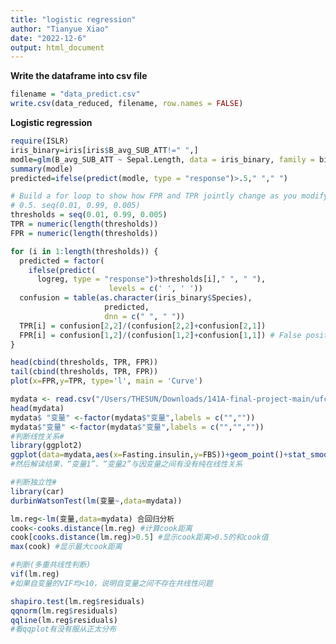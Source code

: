 ```yaml
---
title: "logistic regression"
author: "Tianyue Xiao"
date: "2022-12-6"
output: html_document
---
```



**Write the dataframe into csv file**

```r
filename = "data_predict.csv"
write.csv(data_reduced, filename, row.names = FALSE)
```

**Logistic regression**
```r
require(ISLR)
iris_binary=iris[iris$B_avg_SUB_ATT!=" ",]
modle=glm(B_avg_SUB_ATT ~ Sepal.Length, data = iris_binary, family = binomial)
summary(modle)
predicted=ifelse(predict(modle, type = "response")>.5," "," ")

# Build a for loop to show how FPR and TPR jointly change as you modify the threshold of
# 0.5. seq(0.01, 0.99, 0.005)
thresholds = seq(0.01, 0.99, 0.005)
TPR = numeric(length(thresholds))
FPR = numeric(length(thresholds))

for (i in 1:length(thresholds)) {
  predicted = factor(
    ifelse(predict(
      logreg, type = "response")>thresholds[i]," ", " "),
                      levels = c(' ', ' '))
  confusion = table(as.character(iris_binary$Species),
                     predicted,
                     dnn = c(" ", " "))
  TPR[i] = confusion[2,2]/(confusion[2,2]+confusion[2,1])
  FPR[i] = confusion[1,2]/(confusion[1,2]+confusion[1,1]) # False positive rate:
}

head(cbind(thresholds, TPR, FPR))
tail(cbind(thresholds, TPR, FPR))
plot(x=FPR,y=TPR, type='l', main = 'Curve')
```


```r
mydata <- read.csv("/Users/THESUN/Downloads/141A-final-project-main/ufc_data.csv")
head(mydata)
mydata$ "变量" <-factor(mydata$"变量",labels = c("",""))
mydata$"变量" <-factor(mydata$"变量",labels = c("","","")) 
#判断线性关系#
library(ggplot2)
ggplot(data=mydata,aes(x=Fasting.insulin,y=FBS))+geom_point()+stat_smooth(method="lm",se=TRUE) #变量1与变量2的关系
#然后解读结果，“变量1”、“变量2”与因变量之间有没有纯在线性关系
```


```r
#判断独立性#
library(car)
durbinWatsonTest(lm(变量~,data=mydata))
```

```r
lm.reg<-lm(变量,data=mydata) 合回归分析
cook<-cooks.distance(lm.reg) #计算cook距离
cook[cooks.distance(lm.reg)>0.5] #显示cook距离>0.5的和cook值
max(cook) #显示最大cook距离
```


```r
#判断(多重共线性判断)
vif(lm.reg)
#如果自变量的VIF均<10，说明自变量之间不存在共线性问题
```
```r
shapiro.test(lm.reg$residuals)
qqnorm(lm.reg$residuals)
qqline(lm.reg$residuals)
#看qqplot有没有服从正太分布
```

